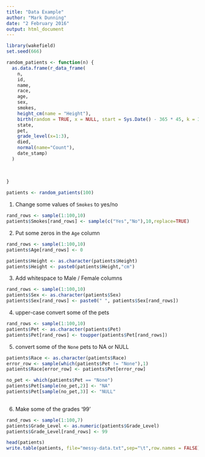 ```yaml
---
title: "Data Example"
author: "Mark Dunning"
date: "2 February 2016"
output: html_document
---
```



```r
library(wakefield)
set.seed(666)

random_patients <- function(n) {
  as.data.frame(r_data_frame(
    n,
    id,
    name,
    race,
    age,
    sex,
    smokes,
    height_cm(name = "Height"),
    birth(random = TRUE, x = NULL, start = Sys.Date() - 365 * 45, k = 365*2,by = "1 days"),
    state,
    pet,
    grade_level(x=1:3),
    died,    
    normal(name="Count"),
    date_stamp)
  )
  
  
  
}

patients <- random_patients(100)

```

1. Change some values of `Smokes` to yes/no

```r

rand_rows <- sample(1:100,10)
patients$Smokes[rand_rows] <- sample(c("Yes","No"),10,replace=TRUE)
```

2. Put some zeros in the `Age` column

```r

rand_rows <- sample(1:100,10)
patients$Age[rand_rows] <- 0
```

```r
patients$Height <- as.character(patients$Height)
patients$Height <- paste0(patients$Height,"cm")
```


3. Add whitespace to Male / Female columns

```r
rand_rows <- sample(1:100,10)
patients$Sex <- as.character(patients$Sex)
patients$Sex[rand_rows] <- paste0(" ", patients$Sex[rand_rows])
```

4. upper-case convert some of the pets

```r
rand_rows <- sample(1:100,10)
patients$Pet <- as.character(patients$Pet)
patients$Pet[rand_rows] <- toupper(patients$Pet[rand_rows])
```

5. convert some of the `None` pets to NA or NULL

```r
patients$Race <- as.character(patients$Race)
error_row <- sample(which(patients$Pet != "None"),1)
patients$Race[error_row] <- patients$Pet[error_row]

no_pet <- which(patients$Pet == "None")
patients$Pet[sample(no_pet,2)] <- "NA"
patients$Pet[sample(no_pet,3)] <- "NULL"
  
```


6. Make some of the grades '99'

```r
rand_rows <- sample(1:100,7)
patients$Grade_Level <- as.numeric(patients$Grade_Level)
patients$Grade_Level[rand_rows] <- 99
```




```r
head(patients)
write.table(patients, file="messy-data.txt",sep="\t",row.names = FALSE)
```

